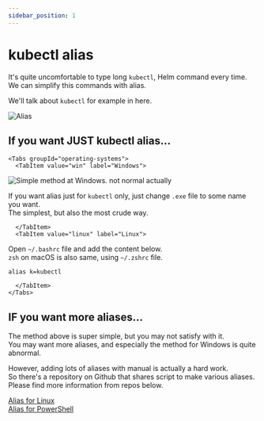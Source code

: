 ```yaml
---
sidebar_position: 1
---
```


# kubectl alias

It's quite uncomfortable to type long `kubectl`, Helm command every time.    
We can simplify this commands with alias. 

We'll talk about `kubectl` for example in here.

![Alias](./img/alias.png)

## If you want JUST kubectl alias...


```mdx-code-block
<Tabs groupId="operating-systems">
  <TabItem value="win" label="Windows">
```

![Simple method at Windows. not normal actually](./img/windows-alias.png)

If you want alias just for `kubectl` only, just change `.exe` file to some name you want.  
The simplest, but also the most crude way.

```mdx-code-block
  </TabItem>
  <TabItem value="linux" label="Linux">
```

Open `~/.bashrc` file and add the content below.  
`zsh` on macOS is also same, using `~/.zshrc` file.

```
alias k=kubectl
```

```mdx-code-block
  </TabItem>
</Tabs>
```

## IF you want more aliases...

The method above is super simple, but you may not satisfy with it.  
You may want more aliases, and especially the method for Windows is quite abnormal.

However, adding lots of aliases with manual is actually a hard work.  
So there's a repository on Github that shares script to make various aliases.  
Please find more information from repos below.

[Alias for Linux][linux-alias]   
[Alias for PowerShell][powershell-alias]

[linux-alias]: https://github.com/ahmetb/kubectl-aliases
[powershell-alias]: https://github.com/shanoor/kubectl-aliases-powershell
